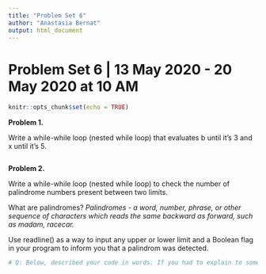 ```yaml
---
title: "Problem Set 6"
author: "Anastasia Bernat"
output: html_document
---
```

# Problem Set 6 | 13 May 2020 - 20 May 2020 at 10 AM

```r
knitr::opts_chunk$set(echo = TRUE)
```

**Problem 1.**

Write a while-while loop (nested while loop) that evaluates b until it's 3 and x until it's 5.

```r

```

**Problem 2.**

Write a while-while loop (nested while loop) to check the number of palindrome numbers present between two limits.

What are palindromes? *Palindromes -  a word, number, phrase, or other sequence of characters which reads the same backward as forward, such as madam, racecar.*

Use readline() as a way to input any upper or lower limit and a Boolean flag in your program to inform you that a palindrom was detected.

```r



# Q: Below, described your code in words. If you had to explain to someone what this code is doing and how each function, loop, or equation works, what would you say? 
```

